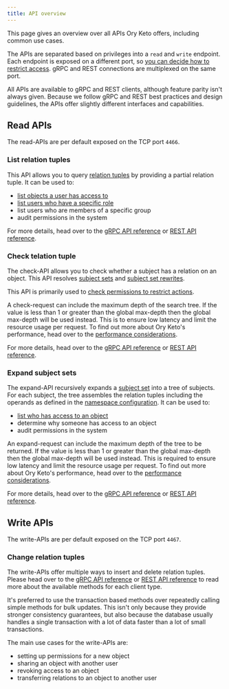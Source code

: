 ```yaml
---
title: API overview
---
```


This page gives an overview over all APIs Ory Keto offers, including common use cases.

The APIs are separated based on privileges into a `read` and `write` endpoint. Each endpoint is exposed on a different port, so
[you can decide how to restrict access](../secure.md). gRPC and REST connections are multiplexed on the same port.

All APIs are available to gRPC and REST clients, although feature parity isn't always given. Because we follow gRPC and REST best
practices and design guidelines, the APIs offer slightly different interfaces and capabilities.

## Read APIs

The read-APIs are per default exposed on the TCP port `4466`.

### List relation tuples

This API allows you to query [relation tuples](./relation-tuples.mdx) by providing a partial relation tuple. It can be used to:

- [list objects a user has access to](../guides/list-api-display-objects.mdx#listing-objects)
- [list users who have a specific role](../guides/list-api-display-objects.mdx#listing-subjects)
- list users who are members of a specific group
- audit permissions in the system

For more details, head over to the [gRPC API reference](../reference/proto-api.mdx#readservice) or
[REST API reference](../reference/rest-api.mdx#query-relation-tuples).

### Check telation tuple

The check-API allows you to check whether a subject has a relation on an object. This API resolves
[subject sets](./subjects.mdx#subject-sets) and [subject set rewrites](https://github.com/ory/keto/issues/263).

This API is primarily used to [check permissions to restrict actions](../guides/simple-access-check-guide.mdx).

A check-request can include the maximum depth of the search tree. If the value is less than 1 or greater than the global max-depth
then the global max-depth will be used instead. This is to ensure low latency and limit the resource usage per request. To find
out more about Ory Keto's performance, head over to the [performance considerations](../performance.mdx).

For more details, head over to the [gRPC API reference](../reference/proto-api.mdx#checkservice) or
[REST API reference](../reference/rest-api.mdx#check-a-relation-tuple).

### Expand subject sets

The expand-API recursively expands a [subject set](./subjects.mdx#subject-sets) into a tree of subjects. For each subject, the
tree assembles the relation tuples including the operands as defined in the [namespace configuration](./namespaces.mdx). It can be
used to:

- [list who has access to an object](../guides/expand-api-display-who-has-access.mdx)
- determine why someone has access to an object
- audit permissions in the system

An expand-request can include the maximum depth of the tree to be returned. If the value is less than 1 or greater than the global
max-depth then the global max-depth will be used instead. This is required to ensure low latency and limit the resource usage per
request. To find out more about Ory Keto's performance, head over to the [performance considerations](../performance.mdx).

For more details, head over to the [gRPC API reference](../reference/proto-api.mdx#expandservice) or
[REST API reference](../reference/rest-api.mdx#getexpand).

## Write APIs

The write-APIs are per default exposed on the TCP port `4467`.

### Change relation tuples

The write-APIs offer multiple ways to insert and delete relation tuples. Please head over to the
[gRPC API reference](../reference/proto-api.mdx#writeservice) or [REST API reference](../reference/rest-api.mdx#write) to read
more about the available methods for each client type.

It's preferred to use the transaction based methods over repeatedly calling simple methods for bulk updates. This isn't only
because they provide stronger consistency guarantees, but also because the database usually handles a single transaction with a
lot of data faster than a lot of small transactions.

The main use cases for the write-APIs are:

- setting up permissions for a new object
- sharing an object with another user
- revoking access to an object
- transferring relations to an object to another user
